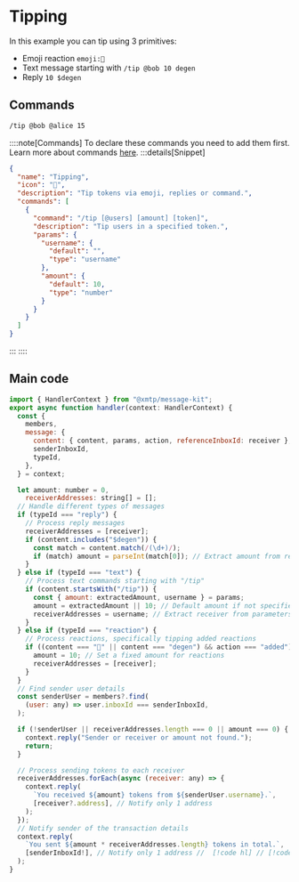 # Tipping

In this example you can tip using 3 primitives:

- Emoji reaction `emoji:🎩`
- Text message starting with `/tip @bob 10 degen`
- Reply `10 $degen`

## Commands

```bash [cmd]
/tip @bob @alice 15
```

::::note[Commands]
To declare these commands you need to add them first. Learn more about commands [here](/concepts/commands).
:::details[Snippet]

```json
{
  "name": "Tipping",
  "icon": "🎩",
  "description": "Tip tokens via emoji, replies or command.",
  "commands": [
    {
      "command": "/tip [@users] [amount] [token]",
      "description": "Tip users in a specified token.",
      "params": {
        "username": {
          "default": "",
          "type": "username"
        },
        "amount": {
          "default": 10,
          "type": "number"
        }
      }
    }
  ]
}
```

:::
::::

## Main code

```jsx [src/handler/tipping.ts]
import { HandlerContext } from "@xmtp/message-kit";
export async function handler(context: HandlerContext) {
  const {
    members,
    message: {
      content: { content, params, action, referenceInboxId: receiver },
      senderInboxId,
      typeId,
    },
  } = context;

  let amount: number = 0,
    receiverAddresses: string[] = [];
  // Handle different types of messages
  if (typeId === "reply") {
    // Process reply messages
    receiverAddresses = [receiver];
    if (content.includes("$degen")) {
      const match = content.match(/(\d+)/);
      if (match) amount = parseInt(match[0]); // Extract amount from reply
    }
  } else if (typeId === "text") {
    // Process text commands starting with "/tip"
    if (content.startsWith("/tip")) {
      const { amount: extractedAmount, username } = params;
      amount = extractedAmount || 10; // Default amount if not specified
      receiverAddresses = username; // Extract receiver from parameters
    }
  } else if (typeId === "reaction") {
    // Process reactions, specifically tipping added reactions
    if ((content === "🎩" || content === "degen") && action === "added") {
      amount = 10; // Set a fixed amount for reactions
      receiverAddresses = [receiver];
    }
  }
  // Find sender user details
  const senderUser = members?.find(
    (user: any) => user.inboxId === senderInboxId,
  );

  if (!senderUser || receiverAddresses.length === 0 || amount === 0) {
    context.reply("Sender or receiver or amount not found.");
    return;
  }

  // Process sending tokens to each receiver
  receiverAddresses.forEach(async (receiver: any) => {
    context.reply(
      `You received ${amount} tokens from ${senderUser.username}.`,
      [receiver?.address], // Notify only 1 address
    );
  });
  // Notify sender of the transaction details
  context.reply(
    `You sent ${amount * receiverAddresses.length} tokens in total.`,
    [senderInboxId!], // Notify only 1 address //  [!code hl] // [!code focus]
  );
}
```
